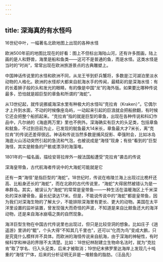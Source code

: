 ```yaml
---
---
---
```

title: 深海真的有水怪吗
---




16世纪中叶，一幅著名北欧地图上出现的各种水怪



欧洲500年前的地图比现在的好看：图上不但标出海陆山河，还有许多图画，陆上画的是人和野兽，海里是船和鱼类——这可不是普通的鱼，而是水怪。这类水怪是当时的“时尚”，常常出现在欧洲旅游景点的古典雕塑上。

中国神话传说里的水怪和欧洲不同，从龙王爷到虾兵蟹将，多数是江河湖泊里淡水动物的人格化。欧洲的水怪却大都来自航海水手的传闻，最精彩的是深海水怪：有的长着狮子般的头和发光的眼睛，有的像是中国“龙”的海外版。如果要比哪种传说最多，恐怕就是超巨型的章鱼和所谓的“海蛇”。

从13世纪起，就传说挪威海深水里有种极大的水怪叫“克拉肯（Kraken）”。它偶尔才上升到水面，不动的时候像座岛屿，一动起来引起的巨浪就会把船掀翻，有时候它还会把整个船抓起来。“克拉肯”指的就是巨型的章鱼，出现在各种传说和科幻作品中，凡尔纳的《海底两万里》里也不例外。深海确实有巨大的头足类，包括章鱼和鱿鱼，不过到目前为止，已发现的鱿鱼最大14米长，章鱼最大才7米长，离“克拉肯”的传说还差得很远。神话和传说当然多数是捕风捉影、牵强附会，比如冰岛海底火山活动突然引起的急流和气泡，也被说成是“海怪”现身；有些“看到的”巨型海怪，其实是鲸鱼的尸骸或漂浮的海藻堆。

1801年的一幅名画，描绘安哥拉岸外一艘法国船遭受“克拉肯”袭击的传说



深海皇带鱼，古代航海者传说中的大海蛇可能就是它



还有一类“海怪”是指巨型的“海蛇”。18世纪时，传说在格陵兰海上出现过比桅杆还高、比船身还长的“海蛇”，而在北欧的古代传说里，“海蛇”大得居然被错认为是一串群岛。其实，被误认为“海蛇”的常常是皇带鱼——一种生活在温暖海区上千米深处的深水硬骨鱼，最长纪录达17米。但是，不能说传说中的“海蛇”都是皇带鱼，因为我们对深海生物的了解太少，不能排除深海里有更长、更大的动物。美国在太平洋里设置的监听装置，曾发现强大而奇怪的声波，不知道是来自比鲸鱼还大的海洋动物，还是来自海冰崩塌之类的自然现象。

海洋巨型生物在中国古代传说里也出现过，但只是比较空洞的想象。比如庄子《逍遥游》里讲的“鲲”，个头大得“不知其几千里也”，还可以“化而为鸟”变成大鹏，只是究竟什么模样并不具体。而欧洲的海怪传说来自航海，由于深海的神秘性，有时候科学和神话的界限不太清楚。比如：18世纪林耐建立生物命名法时，就为“克拉肯”取了学名、归入头足类，后来才被取消；19世纪末佛罗里达海岸上发现几十吨重的“海怪”尸体，后来的分析证明无非是一堆鲸鱼的脂肪。（汪品先）